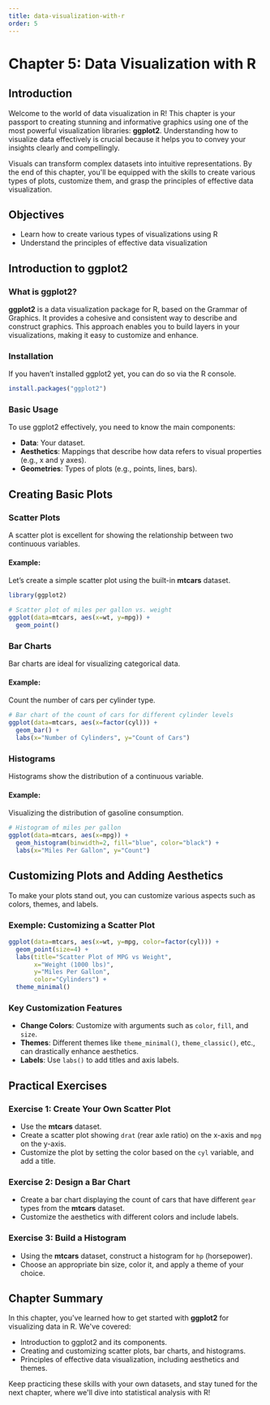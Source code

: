 ```yaml
---
title: data-visualization-with-r
order: 5
---
```


# Chapter 5: Data Visualization with R

## Introduction

Welcome to the world of data visualization in R! This chapter is your passport to creating stunning and informative graphics using one of the most powerful visualization libraries: **ggplot2**. Understanding how to visualize data effectively is crucial because it helps you to convey your insights clearly and compellingly. 

Visuals can transform complex datasets into intuitive representations. By the end of this chapter, you'll be equipped with the skills to create various types of plots, customize them, and grasp the principles of effective data visualization.

## Objectives
- Learn how to create various types of visualizations using R
- Understand the principles of effective data visualization

## Introduction to ggplot2

### What is ggplot2?
**ggplot2** is a data visualization package for R, based on the Grammar of Graphics. It provides a cohesive and consistent way to describe and construct graphics. This approach enables you to build layers in your visualizations, making it easy to customize and enhance.

### Installation
If you haven’t installed ggplot2 yet, you can do so via the R console. 

```r
install.packages("ggplot2")
```

### Basic Usage
To use ggplot2 effectively, you need to know the main components:
- **Data**: Your dataset.
- **Aesthetics**: Mappings that describe how data refers to visual properties (e.g., x and y axes).
- **Geometries**: Types of plots (e.g., points, lines, bars).

## Creating Basic Plots

### Scatter Plots
A scatter plot is excellent for showing the relationship between two continuous variables.

#### Example:
Let’s create a simple scatter plot using the built-in **mtcars** dataset.

```r
library(ggplot2)

# Scatter plot of miles per gallon vs. weight
ggplot(data=mtcars, aes(x=wt, y=mpg)) +
  geom_point()
```
### Bar Charts
Bar charts are ideal for visualizing categorical data.

#### Example:
Count the number of cars per cylinder type.

```r
# Bar chart of the count of cars for different cylinder levels
ggplot(data=mtcars, aes(x=factor(cyl))) +
  geom_bar() +
  labs(x="Number of Cylinders", y="Count of Cars")
```

### Histograms
Histograms show the distribution of a continuous variable.

#### Example:
Visualizing the distribution of gasoline consumption.

```r
# Histogram of miles per gallon
ggplot(data=mtcars, aes(x=mpg)) +
  geom_histogram(binwidth=2, fill="blue", color="black") +
  labs(x="Miles Per Gallon", y="Count")
```

## Customizing Plots and Adding Aesthetics

To make your plots stand out, you can customize various aspects such as colors, themes, and labels. 

### Exemple: Customizing a Scatter Plot

```r
ggplot(data=mtcars, aes(x=wt, y=mpg, color=factor(cyl))) +
  geom_point(size=4) + 
  labs(title="Scatter Plot of MPG vs Weight",
       x="Weight (1000 lbs)",
       y="Miles Per Gallon",
       color="Cylinders") +
  theme_minimal()
```

### Key Customization Features
- **Change Colors**: Customize with arguments such as `color`, `fill`, and `size`.
- **Themes**: Different themes like `theme_minimal()`, `theme_classic()`, etc., can drastically enhance aesthetics.
- **Labels**: Use `labs()` to add titles and axis labels.

## Practical Exercises

### Exercise 1: Create Your Own Scatter Plot
- Use the **mtcars** dataset.
- Create a scatter plot showing `drat` (rear axle ratio) on the x-axis and `mpg` on the y-axis.
- Customize the plot by setting the color based on the `cyl` variable, and add a title.

### Exercise 2: Design a Bar Chart
- Create a bar chart displaying the count of cars that have different `gear` types from the **mtcars** dataset.
- Customize the aesthetics with different colors and include labels.

### Exercise 3: Build a Histogram
- Using the **mtcars** dataset, construct a histogram for `hp` (horsepower).
- Choose an appropriate bin size, color it, and apply a theme of your choice.

## Chapter Summary

In this chapter, you've learned how to get started with **ggplot2** for visualizing data in R. We've covered:
- Introduction to ggplot2 and its components.
- Creating and customizing scatter plots, bar charts, and histograms.
- Principles of effective data visualization, including aesthetics and themes.

Keep practicing these skills with your own datasets, and stay tuned for the next chapter, where we'll dive into statistical analysis with R!